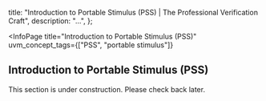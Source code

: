 
  title: "Introduction to Portable Stimulus (PSS) | The Professional Verification Craft",
  description: "...",
};

<InfoPage
  title="Introduction to Portable Stimulus (PSS)"
  uvm_concept_tags={["PSS", "portable stimulus"]}
>

  ## Introduction to Portable Stimulus (PSS)

  This section is under construction. Please check back later.

</InfoPage>